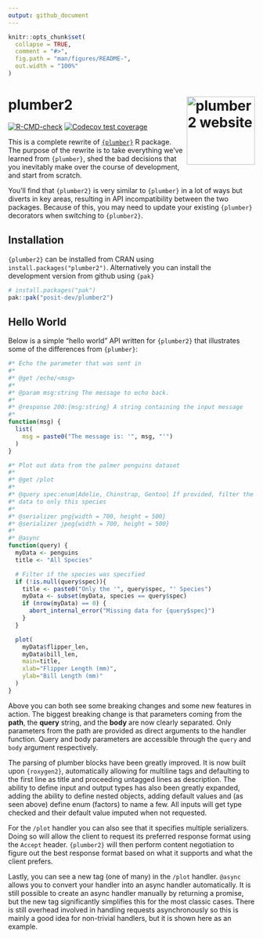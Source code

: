 ```yaml
---
output: github_document
---
```


<!-- README.md is generated from README.Rmd. Please edit that file -->

```r
knitr::opts_chunk$set(
  collapse = TRUE,
  comment = "#>",
  fig.path = "man/figures/README-",
  out.width = "100%"
)
```

# plumber2 <a href="http://plumber2.posit.co/"><img src="man/figures/logo.png" align="right" height="139" alt="plumber2 website" /></a>

<!-- badges: start -->
[![R-CMD-check](https://github.com/posit-dev/plumber2/actions/workflows/R-CMD-check.yaml/badge.svg)](https://github.com/posit-dev/plumber2/actions/workflows/R-CMD-check.yaml)
[![Codecov test coverage](https://codecov.io/gh/posit-dev/plumber2/graph/badge.svg)](https://app.codecov.io/gh/posit-dev/plumber2)
<!-- badges: end -->

This is a complete rewrite of [`{plumber}`](https://www.rplumber.io) R package. The
purpose of the rewrite is to take everything we’ve learned from `{plumber}`,
shed the bad decisions that you inevitably make over the course of
development, and start from scratch.

You’ll find that `{plumber2}` is very similar to `{plumber}` in a lot of ways
but diverts in key areas, resulting in API incompatibility between the
two packages. Because of this, you may need to update your existing `{plumber}`
decorators when switching to `{plumber2}`.

## Installation

`{plumber2}` can be installed from CRAN using `install.packages("plumber2")`. Alternatively you can install the development version from github using `{pak}`

```r
# install.packages("pak")
pak::pak("posit-dev/plumber2")
```

## Hello World

Below is a simple "hello world" API written for `{plumber2}` that illustrates some
of the differences from `{plumber}`:

```r
#* Echo the parameter that was sent in
#*
#* @get /echo/<msg>
#*
#* @param msg:string The message to echo back.
#*
#* @response 200:{msg:string} A string containing the input message
#*
function(msg) {
  list(
    msg = paste0("The message is: '", msg, "'")
  )
}

#* Plot out data from the palmer penguins dataset
#*
#* @get /plot
#*
#* @query spec:enum|Adelie, Chinstrap, Gentoo| If provided, filter the
#* data to only this species
#*
#* @serializer png{width = 700, height = 500}
#* @serializer jpeg{width = 700, height = 500}
#*
#* @async
function(query) {
  myData <- penguins
  title <- "All Species"

  # Filter if the species was specified
  if (!is.null(query$spec)){
    title <- paste0("Only the '", query$spec, "' Species")
    myData <- subset(myData, species == query$spec)
    if (nrow(myData) == 0) {
      abort_internal_error("Missing data for {query$spec}")
    }
  }

  plot(
    myData$flipper_len,
    myData$bill_len,
    main=title,
    xlab="Flipper Length (mm)",
    ylab="Bill Length (mm)"
  )
}
```

Above you can both see some breaking changes and some new features in action.
The biggest breaking change is that parameters coming from the **path**, the **query**
string, and the **body** are now clearly separated. Only parameters from the path
are provided as direct arguments to the handler function. Query and body
parameters are accessible through the `query` and `body` argument respectively.

The parsing of plumber blocks have been greatly improved.
It is now built upon `{roxygen2}`, automatically allowing for
multiline tags and defaulting to the first line as title and proceeding untagged
lines as description. The ability to define input and output types has also been
greatly expanded, adding the ability to define nested objects, adding default
values and (as seen above) define enum (factors) to name a few. All inputs will
get type checked and their default value imputed when not requested.

For the `/plot` handler you can also see that it specifies multiple serializers.
Doing so will allow the client to request its preferred response format using
the `Accept` header. `{plumber2}` will then perform content negotiation to figure
out the best response format based on what it supports and what the client
prefers.

Lastly, you can see a new tag (one of many) in the `/plot` handler. `@async`
allows you to convert your handler into an async handler automatically. It is
still possible to create an async handler manually by returning a promise, but
the new tag significantly simplifies this for the most classic cases. There is
still overhead involved in handling requests asynchronously so this is mainly a
good idea for non-trivial handlers, but it is shown here as an example.
